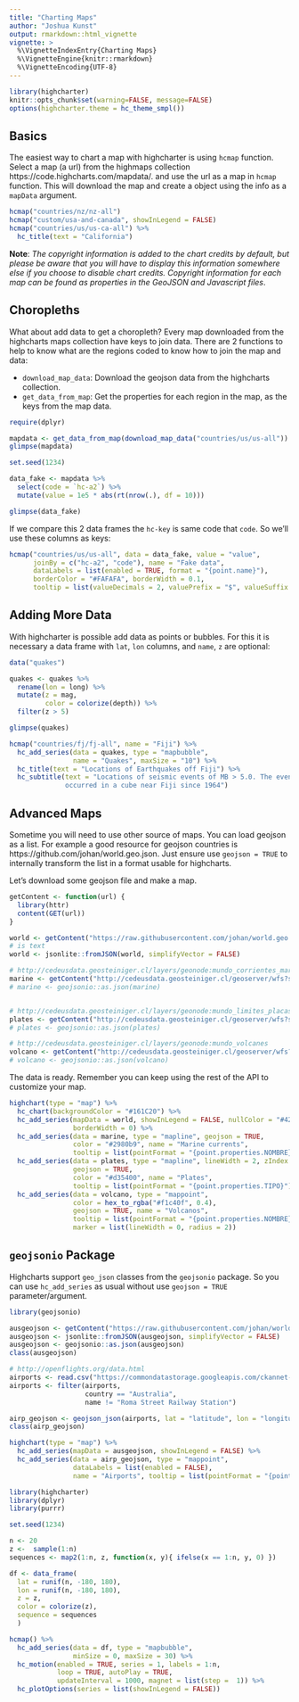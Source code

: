 ```yaml
---
title: "Charting Maps"
author: "Joshua Kunst"
output: rmarkdown::html_vignette
vignette: >
  %\VignetteIndexEntry{Charting Maps}
  %\VignetteEngine{knitr::rmarkdown}
  %\VignetteEncoding{UTF-8}
---
```


```r
library(highcharter)
knitr::opts_chunk$set(warning=FALSE, message=FALSE)
options(highcharter.theme = hc_theme_smpl())
```

## Basics

The easiest way to chart a map with highcharter is using `hcmap` function.
Select a map (a url) from the highmaps collection 
https://code.highcharts.com/mapdata/.
and use the url as a map in `hcmap` function. This will download the map
and create a \code{highchart} object using the info as a `mapData` argument.


```r
hcmap("countries/nz/nz-all")
hcmap("custom/usa-and-canada", showInLegend = FALSE)
hcmap("countries/us/us-ca-all") %>%
  hc_title(text = "California")
```

__Note__: _The copyright information is added to the chart credits by default, 
but please be aware that you will have to display this information somewhere 
else if you choose to disable chart credits. Copyright information for each map
can be found as properties in the GeoJSON and Javascript files_.

## Choropleths

What about add data to get a choropleth? Every map downloaded from the 
highcharts maps collection have keys to join data. There are 2 functions
to help to know what are the regions coded to know how to join the map
and data:

- `download_map_data`: Download the geojson data from the highcharts collection.
- `get_data_from_map`: Get the properties  for each region in the map, as 
the keys from the map data.

```r
require(dplyr)

mapdata <- get_data_from_map(download_map_data("countries/us/us-all"))
glimpse(mapdata)

set.seed(1234)

data_fake <- mapdata %>% 
  select(code = `hc-a2`) %>% 
  mutate(value = 1e5 * abs(rt(nrow(.), df = 10)))

glimpse(data_fake)
```

If we compare this 2 data frames the `hc-key` is same code that
`code`. So we'll use these columns as keys:

```r
hcmap("countries/us/us-all", data = data_fake, value = "value",
      joinBy = c("hc-a2", "code"), name = "Fake data",
      dataLabels = list(enabled = TRUE, format = "{point.name}"),
      borderColor = "#FAFAFA", borderWidth = 0.1,
      tooltip = list(valueDecimals = 2, valuePrefix = "$", valueSuffix = "USD")) 
```

## Adding More Data

With highcharter is possible add data as points or bubbles. For this it is 
necessary a data frame with `lat`, `lon` columns, and `name`, `z`  are
optional:

```r
data("quakes")

quakes <- quakes %>% 
  rename(lon = long) %>% 
  mutate(z = mag,
         color = colorize(depth)) %>% 
  filter(z > 5)

glimpse(quakes)

hcmap("countries/fj/fj-all", name = "Fiji") %>% 
  hc_add_series(data = quakes, type = "mapbubble",
                name = "Quakes", maxSize = "10") %>% 
  hc_title(text = "Locations of Earthquakes off Fiji") %>% 
  hc_subtitle(text = "Locations of seismic events of MB > 5.0. The events 
              occurred in a cube near Fiji since 1964")
```

## Advanced Maps

Sometime you will need to use other source of maps. You can load geojson as a
list. For example a good resource for geojson countries is 
https://github.com/johan/world.geo.json. Just ensure use `geojson = TRUE` to
internally transform the list in a format usable for highcharts.

Let's download some geojson file and make a map.

```r
getContent <- function(url) {
  library(httr)
  content(GET(url))
}

world <- getContent("https://raw.githubusercontent.com/johan/world.geo.json/master/countries.geo.json")
# is text
world <- jsonlite::fromJSON(world, simplifyVector = FALSE)

# http://cedeusdata.geosteiniger.cl/layers/geonode:mundo_corrientes_maritimas
marine <- getContent("http://cedeusdata.geosteiniger.cl/geoserver/wfs?srsName=EPSG%3A4326&typename=geonode%3Amundo_corrientes_maritimas&outputFormat=json&version=1.0.0&service=WFS&request=GetFeature")
# marine <- geojsonio::as.json(marine)


# http://cedeusdata.geosteiniger.cl/layers/geonode:mundo_limites_placas
plates <- getContent("http://cedeusdata.geosteiniger.cl/geoserver/wfs?srsName=EPSG%3A4326&typename=geonode%3Amundo_limites_placas&outputFormat=json&version=1.0.0&service=WFS&request=GetFeature")
# plates <- geojsonio::as.json(plates)

# http://cedeusdata.geosteiniger.cl/layers/geonode:mundo_volcanes
volcano <- getContent("http://cedeusdata.geosteiniger.cl/geoserver/wfs?srsName=EPSG%3A4326&typename=geonode%3Amundo_volcanes&outputFormat=json&version=1.0.0&service=WFS&request=GetFeature")
# volcano <- geojsonio::as.json(volcano)

```

The data is ready. Remember you can keep using the rest of the API to 
customize your map.

```r
highchart(type = "map") %>%
  hc_chart(backgroundColor = "#161C20") %>% 
  hc_add_series(mapData = world, showInLegend = FALSE, nullColor = "#424242",
                borderWidth = 0) %>%
  hc_add_series(data = marine, type = "mapline", geojson = TRUE,
                color = "#2980b9", name = "Marine currents",
                tooltip = list(pointFormat = "{point.properties.NOMBRE}")) %>%
  hc_add_series(data = plates, type = "mapline", lineWidth = 2, zIndex = -1,
                geojson = TRUE,
                color = "#d35400", name = "Plates",
                tooltip = list(pointFormat = "{point.properties.TIPO}")) %>%
  hc_add_series(data = volcano, type = "mappoint",
                color = hex_to_rgba("#f1c40f", 0.4),
                geojson = TRUE, name = "Volcanos",
                tooltip = list(pointFormat = "{point.properties.NOMBRE}"),
                marker = list(lineWidth = 0, radius = 2))
```

## `geojsonio` Package

Highcharts support `geo_json` classes from the `geojsonio` package. So you 
can use `hc_add_series` as usual without use `geojson = TRUE` 
parameter/argument.


```r
library(geojsonio)

ausgeojson <- getContent("https://raw.githubusercontent.com/johan/world.geo.json/master/countries/AUS.geo.json")
ausgeojson <- jsonlite::fromJSON(ausgeojson, simplifyVector = FALSE)
ausgeojson <- geojsonio::as.json(ausgeojson)
class(ausgeojson)

# http://openflights.org/data.html
airports <- read.csv("https://commondatastorage.googleapis.com/ckannet-storage/2012-07-09T214020/global_airports.csv")
airports <- filter(airports,
                   country == "Australia", 
                   name != "Roma Street Railway Station")

airp_geojson <- geojson_json(airports, lat = "latitude", lon = "longitude")
class(airp_geojson)

highchart(type = "map") %>%
  hc_add_series(mapData = ausgeojson, showInLegend = FALSE) %>%
  hc_add_series(data = airp_geojson, type = "mappoint",
                dataLabels = list(enabled = FALSE),
                name = "Airports", tooltip = list(pointFormat = "{point.name}")) 
```

```r
library(highcharter)
library(dplyr)
library(purrr)

set.seed(1234)

n <- 20
z <-  sample(1:n)
sequences <- map2(1:n, z, function(x, y){ ifelse(x == 1:n, y, 0) })

df <- data_frame(
  lat = runif(n, -180, 180),
  lon = runif(n, -180, 180),
  z = z,
  color = colorize(z),
  sequence = sequences
  )

hcmap() %>% 
  hc_add_series(data = df, type = "mapbubble",
                minSize = 0, maxSize = 30) %>% 
  hc_motion(enabled = TRUE, series = 1, labels = 1:n,
            loop = TRUE, autoPlay = TRUE, 
            updateInterval = 1000, magnet = list(step =  1)) %>% 
  hc_plotOptions(series = list(showInLegend = FALSE))
```

